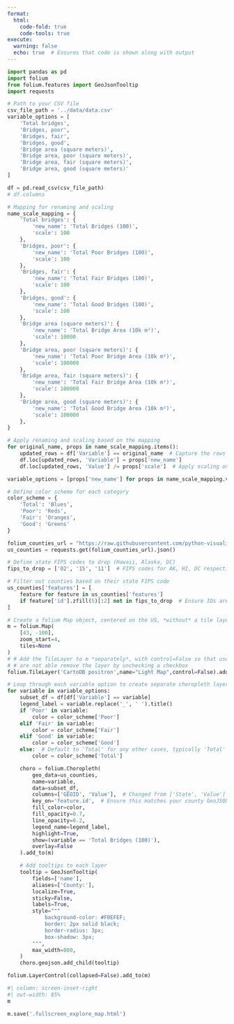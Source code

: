 ```yaml
---
format:
  html:
    code-fold: true
    code-tools: true
execute:
  warning: false
  echo: true  # Ensures that code is shown along with output
---
```

```python
import pandas as pd
import folium
from folium.features import GeoJsonTooltip
import requests
```

```python
# Path to your CSV file
csv_file_path = '../data/data.csv'
variable_options = [
    'Total bridges',
    'Bridges, poor',
    'Bridges, fair',
    'Bridges, good',
    'Bridge area (square meters)',
    'Bridge area, poor (square meters)',
    'Bridge area, fair (square meters)',
    'Bridge area, good (square meters)'
]

df = pd.read_csv(csv_file_path)
# df.columns
```

```python
# Mapping for renaming and scaling
name_scale_mapping = {
    'Total bridges': {
        'new_name': 'Total Bridges (100)',
        'scale': 100
    },
    'Bridges, poor': {
        'new_name': 'Total Poor Bridges (100)',
        'scale': 100
    },
    'Bridges, fair': {
        'new_name': 'Total Fair Bridges (100)',
        'scale': 100
    },
    'Bridges, good': {
        'new_name': 'Total Good Bridges (100)',
        'scale': 100
    },
    'Bridge area (square meters)': {
        'new_name': 'Total Bridge Area (10k m²)',
        'scale': 10000
    },
    'Bridge area, poor (square meters)': {
        'new_name': 'Total Poor Bridge Area (10k m²)',
        'scale': 100000
    },
    'Bridge area, fair (square meters)': {
        'new_name': 'Total Fair Bridge Area (10k m²)',
        'scale': 100000
    },
    'Bridge area, good (square meters)': {
        'new_name': 'Total Good Bridge Area (10k m²)',
        'scale': 100000
    },
}

# Apply renaming and scaling based on the mapping
for original_name, props in name_scale_mapping.items():
    updated_rows = df['Variable'] == original_name  # Capture the rows to update
    df.loc[updated_rows, 'Variable'] = props['new_name']
    df.loc[updated_rows, 'Value'] /= props['scale']  # Apply scaling only to the updated rows

variable_options = [props['new_name'] for props in name_scale_mapping.values()]

# Define color scheme for each category
color_scheme = {
    'Total': 'Blues',
    'Poor': 'Reds',
    'Fair': 'Oranges',
    'Good': 'Greens'
}
```

```python
folium_counties_url = "https://raw.githubusercontent.com/python-visualization/folium/main/tests/us-counties.json"
us_counties = requests.get(folium_counties_url).json()

# Define state FIPS codes to drop (Hawaii, Alaska, DC)
fips_to_drop = ['02', '15', '11']  # FIPS codes for AK, HI, DC respectively

# Filter out counties based on their state FIPS code
us_counties['features'] = [
    feature for feature in us_counties['features']
    if feature['id'].zfill(5)[:2] not in fips_to_drop  # Ensure IDs are 5 digits for uniform comparison
]
```

```python
# Create a folium Map object, centered on the US, *without* a tile layer yet
m = folium.Map(
    [43, -100],
    zoom_start=4,
    tiles=None
)
# # Add the TileLayer to m *separately*, with control=False so that users
# # are not able remove the layer by unchecking a checkbox
folium.TileLayer('CartoDB positron',name="Light Map",control=False).add_to(m)
```

```python
# Loop through each variable option to create separate choropleth layers
for variable in variable_options:
    subset_df = df[df['Variable'] == variable]
    legend_label = variable.replace('_', ' ').title()
    if 'Poor' in variable:
        color = color_scheme['Poor']
    elif 'Fair' in variable:
        color = color_scheme['Fair']
    elif 'Good' in variable:
        color = color_scheme['Good']
    else:  # Default to 'Total' for any other cases, typically 'Total'
        color = color_scheme['Total']

    choro = folium.Choropleth(
        geo_data=us_counties,
        name=variable,
        data=subset_df,
        columns=['GEOID', 'Value'],  # Changed from ['State', 'Value']
        key_on='feature.id',  # Ensure this matches your county GeoJSON
        fill_color=color,
        fill_opacity=0.7,
        line_opacity=0.2,
        legend_name=legend_label,
        highlight=True,
        show=(variable == 'Total Bridges (100)'),
        overlay=False
    ).add_to(m)

    # Add tooltips to each layer
    tooltip = GeoJsonTooltip(
        fields=['name'],
        aliases=['County:'],
        localize=True,
        sticky=False,
        labels=True,
        style="""
            background-color: #F0EFEF;
            border: 2px solid black;
            border-radius: 3px;
            box-shadow: 3px;
        """,
        max_width=800,
    )
    choro.geojson.add_child(tooltip)
```

```python
folium.LayerControl(collapsed=False).add_to(m)
```

```python
#| column: screen-inset-right
#| out-width: 85%
m
```

```python
m.save('.fullscreen_explore_map.html')
```
